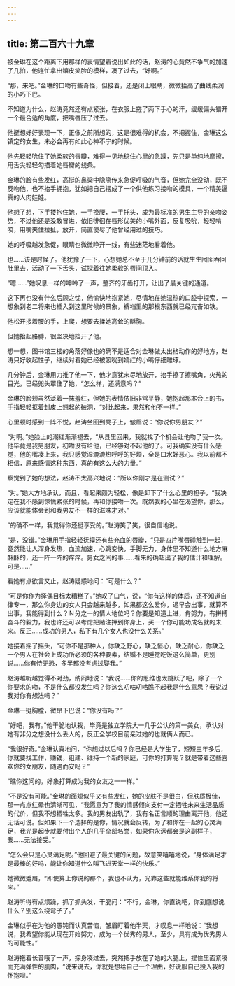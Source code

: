 ```yaml
---
---
---
```

title: 第二百六十九章
---




被金琳在这个距离下用那样的表情望着说出如此的话，赵涛的心竟然不争气的加速了几拍，他连忙拿出嬉皮笑脸的模样，凑了过去，“好啊。”

“那，来吧。”金琳的口吻有些奇怪，但接着，还是闭上眼睛，微微抬高了曲线柔润的小巧下巴。

不知道为什么，赵涛竟然还有点紧张，在衣服上搓了两下手心的汗，缓缓偏头错开一个最合适的角度，把嘴唇压了过去。

他挺想好好表现一下，正像之前所想的，这是很难得的机会，不把握住，金琳这么镇定的女生，未必会再有如此心神不宁的时候。

他先轻轻吮住了她柔软的唇瓣，难得一见地稳住心里的急躁，先只是单纯地摩擦，用舌尖轻轻勾描着她唇瓣的线条。

金琳的脸有些发红，高挺的鼻梁中隐隐传来急促呼吸的气音，但她完全没动，既不反吻他，也不抬手拥抱，犹如把自己摆成了一个供他练习接吻的模具，一个精美逼真的人肉娃娃。

他想了想，下手搂抱住她，一手换腰，一手托头，成为最标准的男生主导的亲吻姿势，不过他还是没敢冒进，依旧徘徊在唇形优美的小嘴外面，反复吸吮，轻轻啃咬，用嘴夹住拉扯，放开，简直使尽了他曾经用过的技巧。

她的呼吸越发急促，眼睛也微微睁开一线，有些迷茫地看着他。

也……该是时候了。他犹豫了一下，心想她总不至于几分钟前的话就生生囫囵吞回肚里去，活动了一下舌头，试探着往她柔软的唇间顶入。

“嗯……”她叹息一样的呻吟了一声，整齐的牙齿打开，让出了最关键的通道。

这下再也没有什么后顾之忧，他愉快地抱紧她，尽情地在她温热的口腔中探索，一想象到老二将来也插入到这里时候的景象，裤裆里的那根东西就已经亢奋如铁。

他松开搂着腰的手，上爬，想要去揉她高耸的酥胸。

但她抬起胳膊，很坚决地挡开了他。

想一想，图书馆三楼的角落好像也的确不是适合对金琳做太出格动作的好地方，赵涛只好收起性子，继续对着她已经被吸吮到嫣红的小嘴仔细雕琢。

几分钟后，金琳用力推了他一下，他才意犹未尽地放开，抬手擦了擦嘴角，火热的目光，已经兜头罩住了她，“怎么样，还满意吗？”

金琳的脸颊虽然泛着一抹羞红，但她的表情依旧非常平静，她抱起那本合上的书，手指轻轻抠着封皮上翘起的破洞，“对比起来，果然和他不一样。”

心里顿时感到一阵不悦，赵涛坐回到凳子上，皱眉说：“你说你男朋友？”

“对啊。”她脸上的潮红渐渐褪去，“从县里回来，我就找了个机会让他吻了我一次。他毕竟是我男朋友，初吻没有给他，已经够对不起他的了。可我确实没有什么感觉，他的嘴凑上来，我只感觉湿漉漉热呼呼的好烦，全是口水好恶心。我以前都不相信，原来感情这种东西，真的有这么大的力量。”

察觉到了她的想法，赵涛不太高兴地说：“所以你刚才是在测试？”

“对。”她大方地承认，而且，看起来颇为轻松，像是卸下了什么心里的担子，“我决定在我不感到惊慌紧张的时候，再和你接吻一次。既然我的心里在渴望你，那么，应该就能体会到和我男友不一样的滋味才对。”

“的确不一样，我觉得你还挺享受的。”赵涛笑了笑，很自信地说。

“是，没错。”金琳用手指轻轻抚摸还有些充血的唇瓣，“只是四片嘴唇碰触到一起，竟然能让人浑身发热，血流加速，心跳变快，手脚无力，身体里不知道什么地方麻酥酥的，还一阵一阵的痒痒。男女之间的事……看来的确超出了我的估计和理解。可是……”

看她有点欲言又止，赵涛疑惑地问：“可是什么？”

“可是你作为择偶目标太糟糕了。”她叹了口气，说，“你有这样的体质，还不知道自律专一，那么你身边的女人只会越来越多，如果都这么爱你，迟早会出事，就算不出事，我能得到什么？Ｎ分之一的情人地位吗？你要是知道上进，肯努力，有拼搏奋斗的毅力，我也许还可以考虑把赌注押到你身上，买一个你可能功成名就的未来。反正……成功的男人，私下有几个女人也没什么关系。”

她接着摇了摇头，“可你不是那种人，你缺乏野心，缺乏恒心，缺乏耐心，你缺乏一个男人在社会上成功所必须的各种要素，结婚不是睡觉吃饭这么简单，更别说……你有恃无恐，多半都没考虑过娶我。”

赵涛越听越觉得不对劲，纳闷地说：“我说……你的思维也太跳跃了吧，除了一个你要求的吻，不是什么都没发生吗？你这么叨咕叨咕瞧不起我是什么意思？我说过我对你有想法吗？”

金琳一挺胸膛，微昂下巴说：“你没有吗？”

“好吧，我有。”他干脆地认栽，毕竟是独立学院大一几乎公认的第一美女，承认对她有非分之想没什么丢人的，反正全学校目前亲过她的也就俩人而已。

“我很好奇。”金琳认真地问，“你想过以后吗？你已经是大学生了，短短三年多后，你就要找工作，赚钱，组建、维持一个新的家庭，可你的打算呢？就是带着这些喜欢你的女朋友，随遇而安吗？”

“瞧你这问的，好象打算成为我的女友之一一样。”

“不是没有可能。”金琳的面颊似乎又有些发红，她的皮肤不是很白，但肤质极佳，那一点点红晕也清晰可见，“我愿意为了我的情感倾向支付一定牺牲未来生活品质的代价，但我不想牺牲太多。我的男友出轨了，我有名正言顺的理由离开他，他还无话可说。但如果下一个选择的是你，情况就会反转，为了和你在一起的心灵满足，我光是起步就要付出个人的几乎全部名誉，如果你永远都会是这副样子，我……无法接受。”

“怎么会只是心灵满足呢。”他回避了最关键的问题，故意笑嘻嘻地说，“身体满足才是最棒的好吗，能让你知道什么叫飞进天堂一样的快乐。”

她微微蹙眉，“即使算上你说的那个，我也不认为，光靠这些就能维系你我的将来。”

赵涛听得有点烦躁，抓了抓头发，干脆问：“不行，金琳，你直说吧，你到底想说什么？别这么绕弯子了。”

金琳似乎在为他的愚钝而认真苦恼，皱眉盯着他半天，才叹息一样地说：“我想说，我希望你能从现在开始努力，成为一个优秀的男人，至少，具有成为优秀男人的可能性。”

赵涛拖着长音哦了一声，探身凑过去，突然把手放在了她的大腿上，捏住里面紧凑而充满弹性的肌肉，“说来说去，你就是想给自己一个理由，好说服自己投入我的怀抱呗。”